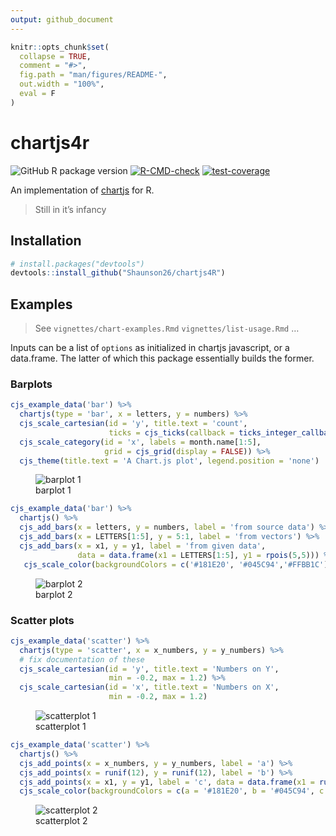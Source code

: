 ```yaml
---
output: github_document
---
```


<!-- README.md is generated from README.Rmd. Please edit that file -->

```r
knitr::opts_chunk$set(
  collapse = TRUE,
  comment = "#>",
  fig.path = "man/figures/README-",
  out.width = "100%",
  eval = F
)
```

# chartjs4r

<!-- badges: start -->
![GitHub R package version](https://img.shields.io/github/r-package/v/shaunson26/chartjs4R)
[![R-CMD-check](https://github.com/Shaunson26/chartjs4R/actions/workflows/check-standard.yaml/badge.svg)](https://github.com/Shaunson26/chartjs4R/actions/workflows/check-standard.yaml)
[![test-coverage](https://github.com/Shaunson26/chartjs4R/actions/workflows/test-coverage.yaml/badge.svg)](https://github.com/Shaunson26/chartjs4R/actions/workflows/test-coverage.yaml)
<!-- badges: end -->

An implementation of [chartjs](https://www.chartjs.org/) for R.  

> Still in it's infancy

## Installation

``` r
# install.packages("devtools")
devtools::install_github("Shaunson26/chartjs4R")
```

## Examples

> See `vignettes/chart-examples.Rmd` `vignettes/list-usage.Rmd` ...

Inputs can be a list of `options` as initialized in chartjs javascript, or a
data.frame. The latter of which this package essentially builds the former.

### Barplots

```r
cjs_example_data('bar') %>%
  chartjs(type = 'bar', x = letters, y = numbers) %>% 
  cjs_scale_cartesian(id = 'y', title.text = 'count',
                      ticks = cjs_ticks(callback = ticks_integer_callback(step = 1))) %>% 
  cjs_scale_category(id = 'x', labels = month.name[1:5],
                     grid = cjs_grid(display = FALSE)) %>% 
  cjs_theme(title.text = 'A Chart.js plot', legend.position = 'none')
```

![barplot 1](man/figures/barplot-1.PNG)

```r
cjs_example_data('bar') %>%
  chartjs() %>% 
  cjs_add_bars(x = letters, y = numbers, label = 'from source data') %>% 
  cjs_add_bars(x = LETTERS[1:5], y = 5:1, label = 'from vectors') %>% 
  cjs_add_bars(x = x1, y = y1, label = 'from given data', 
               data = data.frame(x1 = LETTERS[1:5], y1 = rpois(5,5))) %>% 
   cjs_scale_color(backgroundColors = c('#181E20', '#045C94','#FFBB1C'))
```

![barplot 2](man/figures/barplot-2.PNG)

### Scatter plots

```r
cjs_example_data('scatter') %>%
  chartjs(type = 'scatter', x = x_numbers, y = y_numbers) %>% 
  # fix documentation of these
  cjs_scale_cartesian(id = 'y', title.text = 'Numbers on Y',
                      min = -0.2, max = 1.2) %>% 
  cjs_scale_cartesian(id = 'x', title.text = 'Numbers on X',
                      min = -0.2, max = 1.2)
```

![scatterplot 1](man/figures/scatterplot-1.PNG)

```r
cjs_example_data('scatter') %>%
  chartjs() %>% 
  cjs_add_points(x = x_numbers, y = y_numbers, label = 'a') %>% 
  cjs_add_points(x = runif(12), y = runif(12), label = 'b') %>% 
  cjs_add_points(x = x1, y = y1, label = 'c', data = data.frame(x1 = runif(12), y1 = runif(12))) %>% 
  cjs_scale_color(backgroundColors = c(a = '#181E20', b = '#045C94', c = '#FFBB1C'), match_background_and_border = T)
```

![scatterplot 2](man/figures/scatterplot-2.PNG)
